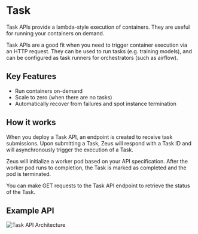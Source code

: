 # Task

Task APIs provide a lambda-style execution of containers. They are useful for running your containers on demand.

Task APIs are a good fit when you need to trigger container execution via an HTTP request. They can be used to run tasks (e.g. training models), and can be configured as task runners for orchestrators (such as airflow).

## Key Features

- Run containers on-demand
- Scale to zero (when there are no tasks)
- Automatically recover from failures and spot instance termination

## How it works

When you deploy a Task API, an endpoint is created to receive task submissions. Upon submitting a Task, Zeus will respond with a Task ID and will asynchronously trigger the execution of a Task.

Zeus will initialize a worker pod based on your API specification. After the worker pod runs to completion, the Task is marked as completed and the pod is terminated.

You can make GET requests to the Task API endpoint to retrieve the status of the Task.

## Example API

![Task API Architecture](/images/task-api.png)
